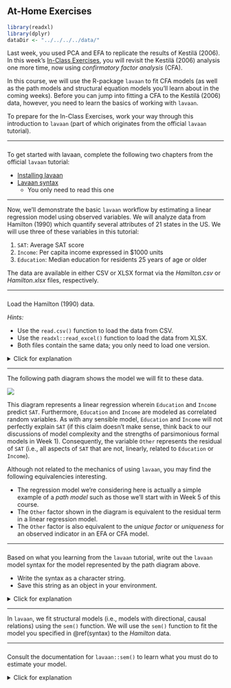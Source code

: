 ## At-Home Exercises

```{r include = FALSE}
library(readxl)
library(dplyr)
dataDir <- "../../../../data/"
```

Last week, you used PCA and EFA to replicate the results of Kestilä (2006). In 
this week's [In-Class Exercises](in-class-exercises-2.html), you will revisit
the Kestilä (2006) analysis one more time, now using *confirmatory factor 
analysis* (CFA). 

In this course, we will use the R-package `lavaan` to fit CFA models (as well as
the path models and structural equation models you'll learn about in the coming
weeks). Before you can jump into fitting a CFA to the Kestilä (2006) data, 
however, you need to learn the basics of working with `lavaan`. 

To prepare for the In-Class Exercises, work your way through this introduction
to `lavaan` (part of which originates from the official `lavaan` tutorial). 

---

###

To get started with lavaan, complete the following two chapters from the 
official `lavaan` tutorial:

- [Installing lavaan](http://lavaan.ugent.be/tutorial/install.html)
- [Lavaan syntax](http://lavaan.ugent.be/tutorial/syntax1.html)
    - You only need to read this one

---

Now, we'll demonstrate the basic `lavaan` workflow by estimating a linear 
regression model using observed variables. We will analyze data from Hamilton 
(1990) which quantify several attributes of 21 states in the US. We will use 
three of these variables in this tutorial:

1. `SAT`: Average SAT score
1. `Income`: Per capita income expressed in $1000 units
1. `Education`: Median education for residents 25 years of age or older

The data are available in either CSV or XLSX format via the *Hamilton.csv* or 
*Hamilton.xlsx* files, respectively.

---

###

Load the Hamilton (1990) data.

*Hints:* 

- Use the `read.csv()` function to load the data from CSV.
- Use the `readxl::read_excel()` function to load the data from XLSX.
- Both files contain the same data; you only need to load one version.

<details>
  <summary>Click for explanation</summary>
  
```{r eval = FALSE}
## Load the readxl library:
library(readxl)

## Read the first sheet from 'Hamilton.xlsx' into a data frame called 'hamilton'
hamilton <- read_excel("Hamilton.xlsx", sheet = 1)

## OR ##

## Read the data from 'Hamilton.csv' into a data frame called 'hamilton'
hamilton <- read.csv("Hamilton.csv")
```

```{r echo = FALSE}
hamilton <- read_excel(paste0(dataDir, "Hamilton.xlsx"), sheet = 1)
```

</details>

---

The following path diagram shows the model we will fit to these data.

![](images/AMOS_path.png)

This diagram represents a linear regression wherein `Education` and `Income` 
predict `SAT`. Furthermore, `Education` and `Income` are modeled as correlated 
random variables. As with any sensible model, `Education` and `Income` will not
perfectly explain `SAT` (if this claim doesn't make sense, think back to our 
discussions of model complexity and the strengths of parsimonious formal models 
in Week 1). Consequently, the variable `Other` represents the residual of `SAT` 
(i.e., all aspects of `SAT` that are not, linearly, related to `Education` or 
`Income`).

Although not related to the mechanics of using `lavaan`, you may find the
following equivalencies interesting.

- The regression model we're considering here is actually a simple example of a 
*path model* such as those we'll start with in Week 5 of this course.
- The `Other` factor shown in the diagram is equivalent to the residual term in 
a linear regression model.
- The `Other` factor is also equivalent to the *unique factor* or *uniqueness* 
for an observed indicator in an EFA or CFA model.

---

### {#syntax}

Based on what you learning from the `lavaan` tutorial, write out the `lavaan` 
model syntax for the model represented by the path diagram above. 

- Write the syntax as a character string.
- Save this string as an object in your environment.

<details>
  <summary>Click for explanation</summary>

```{r}
mod <- '
SAT ~ Income + Education
Income ~~ Education
'
```

This syntax specifies two regression slopes and one covariance. However, our
specification also implies three variances which `lavaan` will automatically 
estimate.

1. The **residual** variance of `SAT`
1. The variance of `Income`
1. The variance of `Education`

Note that in the path diagram, all three variables have arrows pointing *toward* 
them. Hence, all three variables are random, which means we must model their 
variances. 

- If we had not correlated `Income` and `Education`, we could have modeled them 
as fixed predictors and not estimated their variance.
- `SAT` is the DV in our model, so it must be random, and we must estimate its 
(residual) variance.

If we wanted to fully explicate all paths in terms of `lavaan` syntax, we could 
do so as follows.

```{r, eval = FALSE}
mod <- '
SAT ~ Income + Education

Income ~~ Education

SAT ~~ SAT
Income ~~ Income
Education ~~ Education
'
```

</details>

---

In `lavaan`, we fit structural models (i.e., models with directional, causal 
relations) using the `sem()` function. We will use the `sem()` function to fit
the model you specified in \@ref(syntax) to the *Hamilton* data. 

---

###

Consult the documentation for `lavaan::sem()` to learn what you must do to 
estimate your model.

<details>
  <summary>Click for explanation</summary>

```{r eval = FALSE}
?lavaan::sem
```

---

### {#estimate}

Use the `sem()` function to fit the model you defined in \@ref(syntax) to the 
*Hamilton* data.

- Use the default settings, for now.
- Save the result to an object in your environment.

<details>
  <summary>Click for explanation</summary>

```{r}
## Load the lavaan package:
library(lavaan)

## Fit the model, and store the result in an object called 'fit':
fit <- sem(mod, data = hamilton)
```

You can safely ignore the warning about the variances' scales.

</details>

---

###

Summarize the fitted model by running `summary()` on the results object from 
\@ref(estimate).

- Do either of the predictors have a significant effect on SAT? 

<details>
  <summary>Click for explanation</summary>

```{r}
summary(fit)
```

```{r, echo = FALSE}
tmp <- summary(fit)$pe %>% filter(op == "~")

inc <- tmp[1, ]
edu <- tmp[2, ]
```

Yes, `Education` significantly affects `SAT` (
$\beta = `r edu[["est"]] %>% round(2)`$,
$z = `r edu[["z"]] %>% round(2)`$,
$p < 0.001$
), but `Income` does not (
$\beta = `r inc[["est"]] %>% round(2)`$,
$z = `r inc[["z"]] %>% round(3)`$,
$p = `r inc[["pvalue"]] %>% round(3)`$
).

</details>

---

We can also request additional results. For example, by specifying the option 
`rsquare = TRUE` in the `summary()` function, we can see the estimated squared 
multiple correlations for each dependent variable.

---

###

Summarize the model again, and add the `rsquare = TRUE` argument.

- What proportion of the variance in `SAT` is explained by `Income` and `Education`?

<details>
  <summary>Click for explanation</summary>

```{r}
summary(fit, rsquare = TRUE)
```

```{r, echo = FALSE}
r2 <- summary(fit, rsquare = TRUE)$pe %>% 
  filter(op == "r2") %>% 
  select(est) %>% 
  as.numeric()
```

`Income` and `Education` explain `r (r2 * 100) %>% round(2)`% of the variance in 
`SAT`.

</details>

---

The `semPlot` package can automatically generate a path diagram for some types
of fitted SEMs (e.g., path models, CFA models). For the purposes of visualizing 
our results, we will use the `semPlot::semPaths()` function.

---

###

Review the documentation for `semPlot::semPaths()`.

<details>
  <summary>Click for explanation</summary>

```{r, eval = FALSE}
?semPlot::semPaths
```

</details>

---

###

Use the `semPaths()` function to create a basic path diagram of your fitted model.

<details>
  <summary>Click for explanation</summary>

```{r}
## Load the `semPlot` package:
library(semPlot)

## Create a basic path diagram:
semPaths(fit)
```

We can improve this basic diagram in several ways. For example, we can add the 
values of the estimates for the paths. We can also rotate the diagram to match 
the orientation of our theoretical path diagram from above.

```{r}
semPaths(fit, whatLabels = "est", rotation = 2)
```

</details>

---

End of At-Home Exercises

---
